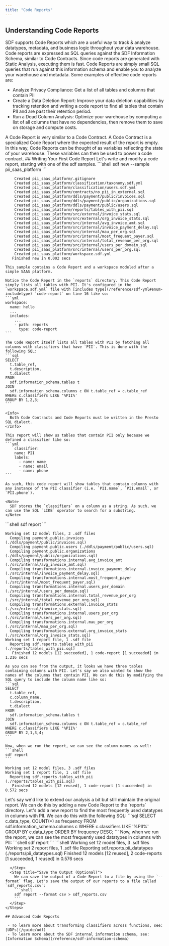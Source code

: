 ```yaml
---
title: "Code Reports"
---
```


## Understanding Code Reports
SDF supports Code Reports which are a useful way to track & analyze datatypes, metadata, and business logic throughout your data warehouse. Code reports are expressed as SQL queries against the SDF Information Schema, similar to Code Contracts. Since code reports are generated with Static Analysis, executing them is fast.
Code Reports are simply small SQL queries that run against this information schema and enable you to analyze your warehouse and metadata. Some examples of effective code reports are:

 - Analyze Privacy Compliance: Get a list of all tables and columns that contain PII
 - Create a Data Deletion Report: Improve your data deletion capabilities by tracking retention and writing a code report to find all tables that contain PII and are past their retention period.
 - Run a Dead Column Analysis: Optimize your warehouse by computing a list of all columns that have no dependencies, then remove them to save on storage and compute costs.
<Note>
  A Code Report is very similar to a Code Contract. A Code Contract is a specialized Code Report where the expected result of the report is empty.
  In this way, Code Reports can be thought of as variables reflecting the state of your warehouse. These variables can then be used to power a code contract. 
</Note>
## Writing Your First Code Report
Let's write and modify a code report, starting with one of the sdf samples.

<Steps>
  <Step title="Create a new SDF Project">
    ```shell
    sdf new --sample pii_saas_platform
    ```

```shell
    Created pii_saas_platform/.gitignore
    Created pii_saas_platform/classification/taxonomy.sdf.yml
    Created pii_saas_platform/classification/users.sdf.yml
    Created pii_saas_platform/contracts/no_pii_in_external.sql
    Created pii_saas_platform/ddls/payment/public/invoices.sql
    Created pii_saas_platform/ddls/payment/public/organizations.sql
    Created pii_saas_platform/ddls/payment/public/users.sql
    Created pii_saas_platform/reports/tables_with_pii.sql
    Created pii_saas_platform/src/external/invoice_stats.sql
    Created pii_saas_platform/src/external/org_invoice_stats.sql
    Created pii_saas_platform/src/internal/avg_invoice_amt.sql
    Created pii_saas_platform/src/internal/invoice_payment_delay.sql
    Created pii_saas_platform/src/internal/mau_per_org.sql
    Created pii_saas_platform/src/internal/most_frequent_payer.sql
    Created pii_saas_platform/src/internal/total_revenue_per_org.sql
    Created pii_saas_platform/src/internal/users_per_domain.sql
    Created pii_saas_platform/src/internal/users_per_org.sql
    Created pii_saas_platform/workspace.sdf.yml
   Finished new in 0.002 secs

```
    This sample contains a Code Report and a workspace modeled after a simple SAAS platform.

    Notice the Code Report in the `reports` directory. This Code Report simply lists all tables with PII. It's configured in the `workspace.sdf.yml` file with [includes type](/reference/sdf-yml#enum-includetype) `code-report` on line 16 like so:
    ```yml
    workspace:
      name: hello
      ...
      includes:
        ...
        - path: reports
          type: code-report
    ```

    The Code Report itself lists all tables with PII by fetching all columns with classifiers that have `PII`. This is done with the following SQL:
    ```sql
    SELECT 
      t.table_ref, 
      t.description, 
      t.dialect
    FROM 
      sdf.information_schema.tables t
    JOIN 
      sdf.information_schema.columns c ON t.table_ref = c.table_ref
    WHERE c.classifiers LIKE '%PII%'
    GROUP BY 1,2,3;
    ```

    <Info>
      Both Code Contracts and Code Reports must be written in the Presto SQL dialect.
    </Info>

    This report will show us tables that contain PII only because we defined a classifier like so:
    ```yml
        classifier:
        name: PII
        labels: 
          - name: name
          - name: email
          - name: phone
    ```

    As such, this code report will show tables that contain columns with any instance of the PII classifier (i.e. `PII.name`, `PII.email`, or `PII.phone`).

    <Note>
      SDF stores the `classifiers` on a column as a string. As such, we can use the SQL `LIKE` operator to search for a substring.
    </Note>
  </Step>
  <Step title="Run & Modify a Code Report">
    ```shell
    sdf report
    ```

```shell
Working set 12 model files, 3 .sdf files
  Compiling payment.public.invoices (./ddls/payment/public/invoices.sql)
  Compiling payment.public.users (./ddls/payment/public/users.sql)
  Compiling payment.public.organizations (./ddls/payment/public/organizations.sql)
  Compiling transformations.internal.avg_invoice_amt (./src/internal/avg_invoice_amt.sql)
  Compiling transformations.internal.invoice_payment_delay (./src/internal/invoice_payment_delay.sql)
  Compiling transformations.internal.most_frequent_payer (./src/internal/most_frequent_payer.sql)
  Compiling transformations.internal.users_per_domain (./src/internal/users_per_domain.sql)
  Compiling transformations.internal.total_revenue_per_org (./src/internal/total_revenue_per_org.sql)
  Compiling transformations.external.invoice_stats (./src/external/invoice_stats.sql)
  Compiling transformations.internal.users_per_org (./src/internal/users_per_org.sql)
  Compiling transformations.internal.mau_per_org (./src/internal/mau_per_org.sql)
  Compiling transformations.external.org_invoice_stats (./src/external/org_invoice_stats.sql)
Working set 1 report file, 1 .sdf file
  Reporting sdf.reports.tables_with_pii (./reports/tables_with_pii.sql)
   Finished 12 models [12 succeeded], 1 code-report [1 succeeded] in 1.216 secs

```

    As you can see from the output, it looks we have three tables containing columns with PII. Let's say we also wanted to show the names of the columns that contain PII. We can do this by modifying the SQL query to include the column name like so:
    ```sql
    SELECT 
      t.table_ref, 
      c.column_name,
      t.description, 
      t.dialect
    FROM 
      sdf.information_schema.tables t
    JOIN 
      sdf.information_schema.columns c ON t.table_ref = c.table_ref
    WHERE c.classifiers LIKE '%PII%'
    GROUP BY 2,1,3,4;
    ```

    Now, when we run the report, we can see the column names as well:
    ```shell
    sdf report
    ```
```shell 
Working set 12 model files, 3 .sdf files
Working set 1 report file, 1 .sdf file
  Reporting sdf.reports.tables_with_pii (./reports/tables_with_pii.sql)
   Finished 12 models [12 reused], 1 code-report [1 succeeded] in 0.572 secs

```
  </Step>
  <Step title="Add a New Code Report">
    Let's say we'd like to extend our analysis a bit but still maintain the original report. We can do this by adding a new Code Report to the `reports` directory. Let's add a new report to find the most frequently used datatypes in columns with PII. We can do this with the following SQL:
    ```sql
      SELECT c.data_type, COUNT(*) as frequency
      FROM sdf.information_schema.columns c
      WHERE c.classifiers LIKE '%PII%'
      GROUP BY c.data_type 
      ORDER BY frequency DESC;
    ```
    Now, when we run the report, we can see the most frequently used datatypes in columns with PII:
    ```shell
    sdf report
    ```
```shell
Working set 12 model files, 3 .sdf files
Working set 2 report files, 1 .sdf file
  Reporting sdf.reports.pii_datatypes (./reports/pii_datatypes.sql)
   Finished 12 models [12 reused], 2 code-reports [1 succeeded, 1 reused] in 0.576 secs

```
  </Step>
  <Step title="Save the Output (Optional)">
    We can save the output of a Code Report to a file by using the `--format` flag. Let's save the output of our reports to a file called `sdf_reports.csv`:
    ```shell
    sdf report --format csv > sdf_reports.csv
    ```
  </Step>
</Steps>

## Advanced Code Reports

 - To learn more about transforming classifiers across functions, see: [UDFs](/guide/udf)
 - To learn more about the SDF internal information schema, see: [Information Schema](/reference/sdf-information-schema)
